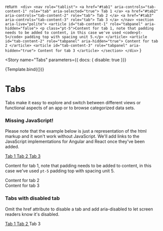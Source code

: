 
  return `
    <div>
      <nav role="tablist">
        <a href="#tab1" aria-controls="tab-content-1" role="tab" aria-selected="true">
          Tab 1
        </a>
        <a href="#tab2" aria-controls="tab-content-2" role="tab">
          Tab 2
        </a>
        <a href="#tab3" aria-controls="tab-content-3" role="tab">
          Tab 3
        </a>
      </nav>
      <section aria-live="polite">
        <article id="tab-content-1" role="tabpanel" aria-hidden="false">
          <p class="pt-5">Content for tab 1, note that padding needs to be added to content, in this case we've used <code>pt-5</code> padding top with spacing unit 5.</p>
        </article>
        <article id="tab-content-2" role="tabpanel" aria-hidden="true">
          Content for tab 2
        </article>
        <article id="tab-content-3" role="tabpanel" aria-hidden="true">
          Content for tab 3
        </article>
      </section>
    </div>`
}

<Meta title="Components/Tabs" />

<Story
  name="Tabs"
  parameters={{ docs: { disable: true }}}
>
  {Template.bind({})}
</Story>

# Tabs

Tabs make it easy to explore and switch between different views or functional aspects of an app or to browse categorized data sets.
<div role="alert" class="info">
  <main>
    <h3>Missing JavaScript!</h3>
    <p>
      Please note that the example below is just a representation of the html markup and it won't work without JavaScript. We'll add links to the JavaScript implementations for Angular and React once they've been added.
    </p>
  </main>
</div>

<Canvas>
  <div>
    <nav role="tablist">
      <a href="#tab1" aria-controls="tab-content-1" role="tab" aria-selected="true">
        Tab 1
      </a>
      <a href="#tab2" aria-controls="tab-content-2" role="tab">
        Tab 2
      </a>
      <a href="#tab3" aria-controls="tab-content-3" role="tab">
        Tab 3
      </a>
    </nav>
    <section aria-live="polite">
      <article id="tab-content-1" role="tabpanel" aria-hidden="false">
        <p class="pt-5">Content for tab 1, note that padding needs to be added to content, in this case we've used <code>pt-5</code> padding top with spacing unit 5.</p>
      </article>
      <article id="tab-content-2" role="tabpanel" aria-hidden="true">
        Content for tab 2
      </article>
      <article id="tab-content-3" role="tabpanel" aria-hidden="true">
        Content for tab 3
      </article>
    </section>
  </div>
</Canvas>


### Tabs with disabled tab

Omit the href attribute to disable a tab and add aria-disabled to let screen readers know it's disabled.

<Canvas>
  <nav role="tablist">
    <a href="#tab1" aria-controls="tab-content-1" role="tab" aria-selected="true">
      Tab 1
    </a>
    <a href="#tab2" aria-controls="tab-content-2" role="tab">
      Tab 2
    </a>
    <a aria-controls="tab-content-3" role="tab" aria-disabled>
      Tab 3
    </a>
  </nav>
</Canvas>

